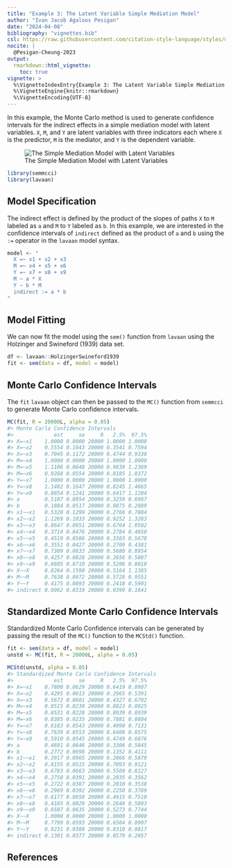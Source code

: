 ```yaml
---
title: "Example 3: The Latent Variable Simple Mediation Model"
author: "Ivan Jacob Agaloos Pesigan"
date: "2024-04-08"
bibliography: "vignettes.bib"
csl: https://raw.githubusercontent.com/citation-style-language/styles/master/apa.csl
nocite: |
  @Pesigan-Cheung-2023
output:
  rmarkdown::html_vignette:
    toc: true
vignette: >
  %\VignetteIndexEntry{Example 3: The Latent Variable Simple Mediation Model}
  %\VignetteEngine{knitr::rmarkdown}
  %\VignetteEncoding{UTF-8}
---
```


<!-- vignettes/example-3-latent.Rmd is generated from .setup/vignettes/example-3-latent.Rmd.orig. Please edit that file -->





In this example,
the Monte Carlo method is used to generate confidence intervals
for the indirect effects in a simple mediation model with latent variables.
`X`, `M`, and `Y` are latent variables with three indicators each
where `X` is the predictor, `M` is the mediator,
and `Y` is the dependent variable.

![The Simple Mediation Model with Latent Variables](https://raw.githubusercontent.com/jeksterslab/semmcci/main/.setup/latex/figures/png/latent.png)


```r
library(semmcci)
library(lavaan)
```

## Model Specification

The indirect effect is defined by the product of the slopes
of paths `X` to `M` labeled as `a` and `M` to `Y` labeled as `b`.
In this example, we are interested in the confidence intervals of `indirect`
defined as the product of `a` and `b` using the `:=` operator
in the `lavaan` model syntax.


```r
model <- "
  X =~ x1 + x2 + x3
  M =~ x4 + x5 + x6
  Y =~ x7 + x8 + x9
  M ~ a * X
  Y ~ b * M
  indirect := a * b
"
```

## Model Fitting

We can now fit the model using the `sem()` function from `lavaan` using the Holzinger and Swineford (1939) data set.


```r
df <- lavaan::HolzingerSwineford1939
fit <- sem(data = df, model = model)
```

## Monte Carlo Confidence Intervals

The `fit` `lavaan` object can then be passed to the `MC()` function from `semmcci`
to generate Monte Carlo confidence intervals.


```r
MC(fit, R = 20000L, alpha = 0.05)
#> Monte Carlo Confidence Intervals
#>             est     se     R   2.5%  97.5%
#> X=~x1    1.0000 0.0000 20000 1.0000 1.0000
#> X=~x2    0.5554 0.1043 20000 0.3541 0.7594
#> X=~x3    0.7045 0.1172 20000 0.4744 0.9338
#> M=~x4    1.0000 0.0000 20000 1.0000 1.0000
#> M=~x5    1.1106 0.0648 20000 0.9839 1.2389
#> M=~x6    0.9268 0.0554 20000 0.8185 1.0372
#> Y=~x7    1.0000 0.0000 20000 1.0000 1.0000
#> Y=~x8    1.1482 0.1647 20000 0.8245 1.4665
#> Y=~x9    0.8854 0.1241 20000 0.6417 1.1284
#> a        0.5107 0.0954 20000 0.3259 0.6987
#> b        0.1884 0.0517 20000 0.0875 0.2889
#> x1~~x1   0.5320 0.1299 20000 0.2766 0.7884
#> x2~~x2   1.1269 0.1033 20000 0.9252 1.3283
#> x3~~x3   0.8647 0.0951 20000 0.6764 1.0502
#> x4~~x4   0.3714 0.0476 20000 0.2784 0.4650
#> x5~~x5   0.4519 0.0586 20000 0.3383 0.5678
#> x6~~x6   0.3551 0.0427 20000 0.2709 0.4381
#> x7~~x7   0.7309 0.0833 20000 0.5680 0.8954
#> x8~~x8   0.4257 0.0828 20000 0.2656 0.5887
#> x9~~x9   0.6605 0.0710 20000 0.5206 0.8010
#> X~~X     0.8264 0.1590 20000 0.5164 1.1385
#> M~~M     0.7638 0.0972 20000 0.5728 0.9551
#> Y~~Y     0.4175 0.0893 20000 0.2418 0.5901
#> indirect 0.0962 0.0319 20000 0.0399 0.1641
```

## Standardized Monte Carlo Confidence Intervals

Standardized Monte Carlo Confidence intervals can be generated by passing the result of the `MC()` function to the `MCStd()` function.


```r
fit <- sem(data = df, model = model)
unstd <- MC(fit, R = 20000L, alpha = 0.05)
```


```r
MCStd(unstd, alpha = 0.05)
#> Standardized Monte Carlo Confidence Intervals
#>             est     se     R   2.5%  97.5%
#> X=~x1    0.7800 0.0629 20000 0.6419 0.8907
#> X=~x2    0.4295 0.0613 20000 0.2965 0.5391
#> X=~x3    0.5672 0.0601 20000 0.4327 0.6702
#> M=~x4    0.8515 0.0230 20000 0.8023 0.8925
#> M=~x5    0.8531 0.0228 20000 0.8039 0.8939
#> M=~x6    0.8385 0.0235 20000 0.7881 0.8804
#> Y=~x7    0.6183 0.0543 20000 0.4990 0.7131
#> Y=~x8    0.7639 0.0553 20000 0.6408 0.8575
#> Y=~x9    0.5910 0.0545 20000 0.4749 0.6876
#> a        0.4691 0.0646 20000 0.3306 0.5845
#> b        0.2772 0.0698 20000 0.1352 0.4111
#> x1~~x1   0.3917 0.0965 20000 0.2066 0.5879
#> x2~~x2   0.8155 0.0515 20000 0.7093 0.9121
#> x3~~x3   0.6783 0.0663 20000 0.5509 0.8127
#> x4~~x4   0.2750 0.0391 20000 0.2035 0.3562
#> x5~~x5   0.2722 0.0387 20000 0.2010 0.3538
#> x6~~x6   0.2969 0.0392 20000 0.2250 0.3789
#> x7~~x7   0.6177 0.0658 20000 0.4915 0.7510
#> x8~~x8   0.4165 0.0829 20000 0.2648 0.5893
#> x9~~x9   0.6507 0.0635 20000 0.5273 0.7744
#> X~~X     1.0000 0.0000 20000 1.0000 1.0000
#> M~~M     0.7799 0.0593 20000 0.6584 0.8907
#> Y~~Y     0.9231 0.0388 20000 0.8310 0.9817
#> indirect 0.1301 0.0377 20000 0.0579 0.2057
```

## References
